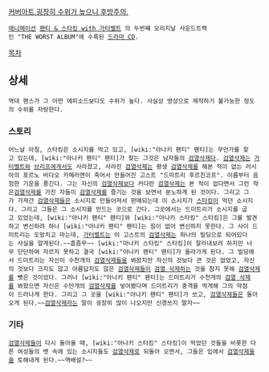 [http://img2.ruliweb.daum.net/mypi/gup/101/2159_12100.jpg 커버아트.굉장히 수위가 높으니 후방주의.]

 [[애니메이션]] [[팬티 & 스타킹 with 가터벨트]] 의 두번쨰 오리지날 사운드트랙인 "THE WORST ALBUM"에 수록된 [[드라마 CD]].


[[목차]]


== 상세 ==
 역대 팬스가 그 어떤 에피소드보다도 수위가 높다. 사실상 영상으로 제작하기 불가능한 정도의 수위를 자랑한다.

=== 스토리 ===

 어느날 아침, 스타킹은 소시지를 먹고 있고, [wiki:"아나키 팬티" 팬티]는 무언가를 찾고 있는데, [wiki:"아나키 팬티" 팬티]가 찾는 그것은 남자들의 [[검열삭제]]다. [[검열삭제]]는 [[가터벨트]]와 [[브리프]]에게서도 사라졌고, 사라진 [[검열삭제]]는 평생 [[검열삭제]]를 해본 적이 없는 러시아의 포르노 비다오 카메라맨이 죽어서 만들어진 고스트 "드미트리 후르친코프". 이름부터 음험한 기운을 풍긴다. 그는 자신의 [[검열삭제]]보다 커다란 [[검열삭제]]는 본 적이 없다면서 그런 작은[[검열삭제]]를 가진 자들이 [[검열삭제]]를 즐기는 것을 보면서 분노하게 된 것이다. 그리고 그가 가져간 [[검열삭제]]들은 소시지로 만들어져서 판매되는데 이 소시지가 [[스타킹]]이 먹던 소시지다. 그리고 그들은 그 소시지를 만드는 곳으로 간다. 그곳에서는 드미트리가 소시지를 굽고 있었는데, [wiki:"아나키 팬티" 팬티]와 [wiki:"아나키 스타킹" 스타킹]은 그를 발견하고 변신하려 하나 [wiki:"아나키 팬티" 팬티]는 힘이 없어 변신하지 못한다. 그 사이 드미트리는 도망치고 마는데, [[가터벨트]]는 이 고스트의 [[검열삭제]]는 하나의 빌딩으로 되어있다는 사실을 알게된다.~~흠좀무~~ [wiki:"아나키 스타킹" 스타킹]이 잘라내보려 하지만 너무 단단하여 자르지 못하고 결국 [wiki:"아나키 팬티" 팬티]가 올라가게 된다. 그 빌딩에서 드미트리는 자신이 수천개의 [[검열삭제]]들을 봐왔지만 자신의 것보다 큰 것은 없었고, 자신의 것보다 크지도 않고 아름답지도 않은 [[검열삭제]]들이 [[검열 삭제]]하는 것을 참지 못해 [[검열삭제]]를 뺏은 것이었다. 그러나 [wiki:"아나키 팬티" 팬티]는 드미트리가 수천개의 [[검열 삭제]]를 봐왔으면 자신은 수만개의 [[검열삭제]]를 넣어봤다며 드미트리가 충격을 먹게해 그의 약점이 드러나게 한다. 그리고 그 곳을 [wiki:"아나키 팬티" 팬티]가 쏘고, [[검열삭제]]들은 돌아오게 된다.~~[[검열삭제]]라는 말이 굉장히 많이 나오지만 신경쓰지 말자~~

=== 기타 ===

 [[검열삭제]]들이 다시 돌아올 때, [wiki:"아나키 스타킹" 스타킹]이 먹었던 것들을 비롯한 다른 여성들의 뱃 속에 있는 소시지들도 [[검열삭제]]로 되돌아 오면서, 그들은 입에서 [[검열삭제]]들을 토해내게 된다.~~역배설?~~

